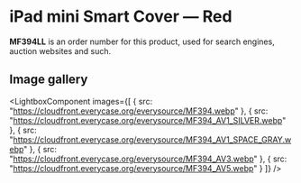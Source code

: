 
# iPad mini Smart Cover — Red

<Callout type='info' emoji='👉🏻'>**MF394LL** is an order number for this product, used for search engines, auction websites and such.</Callout>

## Image gallery

<LightboxComponent
    images={[
      {
        src: "https://cloudfront.everycase.org/everysource/MF394.webp"
      },
      {
        src: "https://cloudfront.everycase.org/everysource/MF394_AV1_SILVER.webp"
      },
      {
        src: "https://cloudfront.everycase.org/everysource/MF394_AV1_SPACE_GRAY.webp"
      },
      {
        src: "https://cloudfront.everycase.org/everysource/MF394_AV3.webp"
      },
      {
        src: "https://cloudfront.everycase.org/everysource/MF394_AV5.webp"
      }
    ]}
  />
